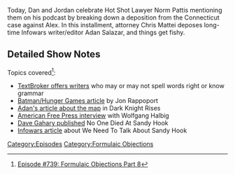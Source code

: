 {{DEFAULTSORT:
    #_EPISODE_0739:Formulaic Objections Part 8
}}{{Episode
    | title           = Formulaic Objections Part 8
    | caption         = Listen to this episode on [https://knowledgefight.libsyn.com/739-formulaic-objections-part-8 Libsyn] [https://open.spotify.com/episode/25nR0TsbqRBAId7dHBfd2N Spotify]
    | episodeNumber   = 739
    | length          = 03:00:33
    | airDate         = October 21, 2022
    | episodeType     = [[:Category:Formulaic Objections|Formulaic Objections]]
    | appearance      = [[Chris Mattei]], [[Adan Salazar]], [[Melissa Melton]], [[Norm Pattis]], [[Wolfgang Halbig]], [[John Rappaport]], [[John Brown]], [[Paul Joseph Watson]]
    | previousEpisode = [[738: Taking a Powder With Chowder]]
    | nextEpisode     = [[740: August 13, 2003]]
}}

{{Stub}}

Today, Dan and Jordan celebrate Hot Shot Lawyer Norm Pattis mentioning them on his podcast by breaking down a deposition from the Connecticut case against Alex. In this installment, attorney Chris Mattei deposes long-time Infowars writer/editor Adan Salazar, and things get fishy.

==Detailed Show Notes==

Topics covered<ref>[https://knowledgefight.com/research/2022/10/21/episode-739-formulaic-objections-part-8 Episode #739: Formulaic Objections Part 8]</ref>:

*[https://www.textbroker.com TextBroker offers writers] who may or may not spell words right or know grammar
*[http://www.robertscottbell.com/rappoport-reports/two-movies-two-mass-murders-by-jon-rappoport/ Batman/Hunger Games article] by Jon Rappoport
*[https://web.archive.org/web/20131022220523/https://www.infowars.com/confirmed-section-of-gotham-renamed-sandy-hook-in-latest-dark-knight-release/ Adan's article about the map] in Dark Knight Rises
*[https://americanfreepress.net/afp-podcast-school-safety-expert-threatened-for-questioning-sandy-hook/ American Free Press interview] with Wolfgang Halbig
*[https://splinternews.com/a-publisher-apologized-for-running-a-sandy-hook-hoax-bo-1836351184 Dave Gahary published] No One Died At Sandy Hook
*[https://archives.infowars.com/video-we-need-to-talk-about-sandy-hook/ Infowars article] about We Need To Talk About Sandy Hook

[[Category:Episodes]]
[[Category:Formulaic Objections]]
